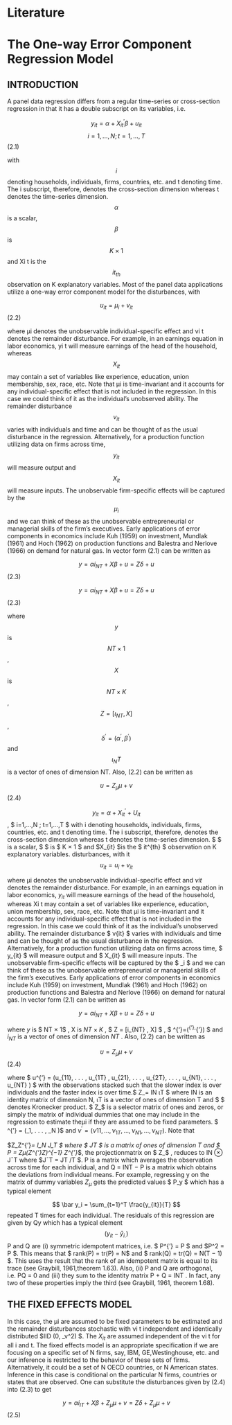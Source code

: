 # Literature
# The One-way Error Component Regression Model

## INTRODUCTION

A panel data regression differs from a regular time-series or cross-section regression in that it
has a double subscript on its variables, i.e.


$$  y_{it}= \alpha + X_{it}^{'} \beta + u_{it}                      $$
$$ i=1, ... , N  ; t=1, ... ,T  $$
(2.1)


with $$ i $$  denoting households, individuals, firms, countries, etc. and t denoting time. The i subscript, therefore, denotes the cross-section dimension whereas t denotes the time-series dimension. $$ \alpha  $$ is a scalar, $$ \beta $$ is $$ K × 1 $$ and Xi t is the $$ it_{th} $$ observation on K explanatory variables.
Most of the panel data applications utilize a one-way error component model for the disturbances, with

$$ u_{it}= \mu_i +  v_{it}      $$
(2.2)

where μi denotes the unobservable individual-specific effect and νi t denotes the remainder disturbance. For example, in an earnings equation in labor economics, yi t will measure earnings of the head of the household, whereas $$ X_{it} $$ may contain a set of variables like experience, education, union membership, sex, race, etc. Note that μi is time-invariant and it accounts for any individual-specific effect that is not included in the regression. In this case we could think of it as the individual’s unobserved ability. The remainder disturbance $$ v_{it} $$ varies with individuals and time and can be thought of as the usual disturbance in the regression. Alternatively, for a production function utilizing data on firms across time, $$ y_{it} $$ will measure output and $$ X_{it} $$ will measure inputs. The unobservable firm-specific effects will be captured by the $$ \mu_i $$
and we can think of these as the unobservable entrepreneurial or managerial skills of the firm’s executives. Early applications of error components in economics include Kuh (1959) on investment, Mundlak (1961) and Hoch (1962) on production functions and Balestra and Nerlove (1966) on demand for natural gas. In vector form (2.1) can be written as

$$ y= \alpha i_{NT} + X \beta + u = Z \delta + u      $$    (2.3)

$$ y= \alpha i_{NT} + X \beta + u = Z \delta + u      $$    (2.3)

where $$ y $$ is $$ NT × 1 $$, $$ X $$ is $$ NT × K $$, $$ Z = [ι_{NT} , X] $$,
$$ \delta^{'} = (α^{'},\beta^{'}) $$ and $$ι_NT$$ is a vector of ones of
dimension NT. Also, (2.2) can be written as

$$ u=Z_\mu \mu +v  $$ (2.4)

$$  y_{it} = \alpha + X_{it}^{'} + U_{it}   $$ , $ i=1,...,N ; t=1,...,T   $
with i denoting households, individuals, firms, countries, etc. and t denoting time. The i subscript, therefore, denotes the cross-section dimension whereas t denotes the time-series dimension. $ \alpha $ is a scalar, $ \beta $ is $ K × 1 $ and  $X_{it} $is the $ it^{th} $ observation on K explanatory variables.
disturbances, with it
$$ u_{it}=u_i  + v_{it}     $$

where μi denotes the unobservable individual-specific effect and $ν{it}$  denotes the remainder disturbance. For example, in an earnings equation in labor economics, $y_{it}$ will measure earnings of the head of the household, whereas Xi t may contain a set of variables like experience, education, union membership, sex, race, etc. Note that μi is time-invariant and it accounts for any individual-specific effect that is not included in the regression. In this case we could think of it as the individual’s unobserved ability. The remainder disturbance $ ν{it} $ varies with individuals
and time and can be thought of as the usual disturbance in the regression. Alternatively, for a production function utilizing data on firms across time, $ y_{it} $ will measure output and $ X_{it} $ will measure inputs. The unobservable firm-specific effects will be captured by the $ \mu_i $ and we can think of these as the unobservable entrepreneurial or managerial skills of the firm’s executives. Early applications of error components in economics include Kuh (1959) on investment, Mundlak (1961) and Hoch (1962) on production functions and Balestra and Nerlove (1966) on demand for natural gas. In vector form (2.1) can be written as 

$$ y= \alpha i_{NT}  + X\beta +u = Z\delta + u $$

where $y$  is $ NT × 1$ , X is $NT × K$ , $ Z = [i_{NT} , X] $ , $ \delta^{'}=(\alpha^{'},\beta^{'}) $  and $i_{NT}$ is a vector of ones of dimension $NT$ . Also, (2.2) can be written as  

$$ u=Z_\mu \mu  + v$$ 
(2.4)

where $ u^{'} = (u_{11}, . . . , u_{1T} , u_{21}, . . . , u_{2T}, . . . , u_{N1}, . . . , u_{NT} ) $ with the observations stacked
such that the slower index is over individuals and the faster index is over time.$ Z_\mu = IN \otimes ιT $
where IN is an identity matrix of dimension N, ιT is a vector of ones of dimension  T and $ \otimes $ denotes Kronecker product. $ Z_\mu $ is a selector matrix of ones and zeros, or simply the matrix of individual dummies that one may include in the regression to estimate theμi if they are assumed to
be fixed parameters. $ \mu^{'} = (\mu_1, . . . , \mu_N )$ and $ν^{'} = (ν11, . . . , ν_{1T} , . . . , ν_{N1}, . . . , ν_{NT} )$. Note that

$Z_\mu Z^{'}_\mu = I_N \otimes J_T  $ where $ JT $
is a matrix of ones of dimension T and $ P = Zμ(Z^{'}_\mu Z_\mu)^{−1} Z^{'}_\mu  $, the projectionmatrix on $ Z_\mu $ , reduces to IN ⊗ J¯T where $J¯T = JT /T $. P is a matrix which averages the observation across time for each individual, and Q = INT − P is a matrix which obtains
the deviations from individual means. For example, regressing y on the matrix of dummy variables
 $Z_μ$ gets the predicted values $ P_y $ which has a typical element 
 
 $$ \bar y_i = \sum_{t=1}^T \frac{y_{it}}{T}  $$ 
 repeated T times for each individual. The residuals of this regression are given by Qy which has a typical element 
 $$ (y_{it} - \bar y _{i.} ) $$
 P and Q are (i) symmetric idempotent matrices, i.e.
 $ P^{'} = P $ and $P^2 = P $. This means that $ rank(P) = tr(P) = N$ and $ rank(Q) = tr(Q) = N(T − 1) $. This uses the result that the rank of an idempotent matrix is equal to its trace (see Graybill, 1961,theorem 1.63). Also, (ii) P and Q are orthogonal, i.e. PQ = 0 and (iii) they sum to the identity matrix P + Q = INT . In fact, any two of these properties imply the third (see Graybill, 1961, theorem 1.68).


## THE FIXED EFFECTS MODEL

In this case, the μi are assumed to be fixed parameters to be estimated and the remainder disturbances stochastic with νi t independent and identically distributed $IID (0, \sigma_v^2) $. The $X_{it}$ are assumed independent of the νi t for all i and t. The fixed effects model is an appropriate specification if we are focusing on a specific set of N firms, say, IBM, GE,Westinghouse, etc. and our inference is restricted to the behavior of these sets of firms. Alternatively, it could be
a set of N OECD countries, or N American states. Inference in this case is conditional on the particular N firms, countries or states that are observed. One can substitute the disturbances given by (2.4) into (2.3) to get

$$ y=\alpha i_{IT} + X\beta + Z_\mu \mu +v = Z\delta + Z_\mu \mu +v    $$ (2.5)

 
